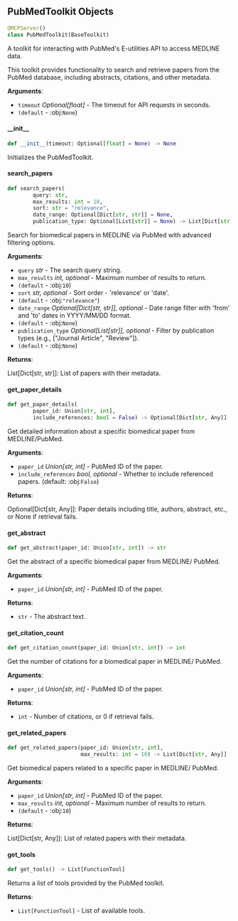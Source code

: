 <a id="camel.toolkits.pubmed_toolkit"></a>

<a id="camel.toolkits.pubmed_toolkit.PubMedToolkit"></a>

## PubMedToolkit Objects

```python
@MCPServer()
class PubMedToolkit(BaseToolkit)
```

A toolkit for interacting with PubMed's E-utilities API to access
MEDLINE data.

This toolkit provides functionality to search and retrieve papers from the
PubMed database, including abstracts, citations, and other metadata.

**Arguments**:

- `timeout` _Optional[float]_ - The timeout for API requests in seconds.
- `(default` - :obj:`None`)

<a id="camel.toolkits.pubmed_toolkit.PubMedToolkit.__init__"></a>

#### \_\_init\_\_

```python
def __init__(timeout: Optional[float] = None) -> None
```

Initializes the PubMedToolkit.

<a id="camel.toolkits.pubmed_toolkit.PubMedToolkit.search_papers"></a>

#### search\_papers

```python
def search_papers(
        query: str,
        max_results: int = 10,
        sort: str = "relevance",
        date_range: Optional[Dict[str, str]] = None,
        publication_type: Optional[List[str]] = None) -> List[Dict[str, str]]
```

Search for biomedical papers in MEDLINE via PubMed with advanced
filtering options.

**Arguments**:

- `query` _str_ - The search query string.
- `max_results` _int, optional_ - Maximum number of results to return.
- `(default` - :obj:`10`)
- `sort` _str, optional_ - Sort order - 'relevance' or 'date'.
- `(default` - :obj:`"relevance"`)
- `date_range` _Optional[Dict[str, str]], optional_ - Date range filter
  with 'from' and 'to' dates in YYYY/MM/DD format.
- `(default` - :obj:`None`)
- `publication_type` _Optional[List[str]], optional_ - Filter by
  publication types (e.g., ["Journal Article", "Review"]).
- `(default` - :obj:`None`)
  

**Returns**:

  List[Dict[str, str]]: List of papers with their metadata.

<a id="camel.toolkits.pubmed_toolkit.PubMedToolkit.get_paper_details"></a>

#### get\_paper\_details

```python
def get_paper_details(
        paper_id: Union[str, int],
        include_references: bool = False) -> Optional[Dict[str, Any]]
```

Get detailed information about a specific biomedical paper from
MEDLINE/PubMed.

**Arguments**:

- `paper_id` _Union[str, int]_ - PubMed ID of the paper.
- `include_references` _bool, optional_ - Whether to include referenced
  papers. (default: :obj:`False`)
  

**Returns**:

  Optional[Dict[str, Any]]: Paper details including title, authors,
  abstract, etc., or None if retrieval fails.

<a id="camel.toolkits.pubmed_toolkit.PubMedToolkit.get_abstract"></a>

#### get\_abstract

```python
def get_abstract(paper_id: Union[str, int]) -> str
```

Get the abstract of a specific biomedical paper from MEDLINE/
PubMed.

**Arguments**:

- `paper_id` _Union[str, int]_ - PubMed ID of the paper.
  

**Returns**:

- `str` - The abstract text.

<a id="camel.toolkits.pubmed_toolkit.PubMedToolkit.get_citation_count"></a>

#### get\_citation\_count

```python
def get_citation_count(paper_id: Union[str, int]) -> int
```

Get the number of citations for a biomedical paper in MEDLINE/
PubMed.

**Arguments**:

- `paper_id` _Union[str, int]_ - PubMed ID of the paper.
  

**Returns**:

- `int` - Number of citations, or 0 if retrieval fails.

<a id="camel.toolkits.pubmed_toolkit.PubMedToolkit.get_related_papers"></a>

#### get\_related\_papers

```python
def get_related_papers(paper_id: Union[str, int],
                       max_results: int = 10) -> List[Dict[str, Any]]
```

Get biomedical papers related to a specific paper in MEDLINE/
PubMed.

**Arguments**:

- `paper_id` _Union[str, int]_ - PubMed ID of the paper.
- `max_results` _int, optional_ - Maximum number of results to return.
- `(default` - :obj:`10`)
  

**Returns**:

  List[Dict[str, Any]]: List of related papers with their metadata.

<a id="camel.toolkits.pubmed_toolkit.PubMedToolkit.get_tools"></a>

#### get\_tools

```python
def get_tools() -> List[FunctionTool]
```

Returns a list of tools provided by the PubMed toolkit.

**Returns**:

- `List[FunctionTool]` - List of available tools.

